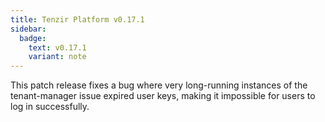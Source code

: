 ```yaml
---
title: Tenzir Platform v0.17.1
sidebar:
  badge:
    text: v0.17.1
    variant: note
---
```


This patch release fixes a bug where very long-running instances of the
tenant-manager issue expired user keys, making it impossible for users to log
in successfully.
